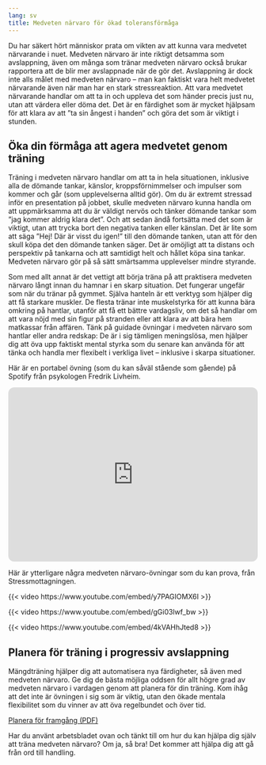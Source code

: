 ```yaml
---
lang: sv
title: Medveten närvaro för ökad toleransförmåga
---
```


Du har säkert hört människor prata om vikten av att kunna vara medvetet
närvarande i nuet. Medveten närvaro är inte riktigt detsamma som avslappning, även om många som tränar medveten närvaro också brukar rapportera att de blir mer avslappnade när de gör det.
Avslappning är dock inte alls målet med medveten närvaro -- man kan faktiskt vara helt medvetet närvarande även när man har en stark stressreaktion.
Att vara medvetet närvarande handlar om att ta in och uppleva det som
händer precis just nu, utan att värdera eller döma det. Det är en
färdighet som är mycket hjälpsam för att klara av att ”ta sin ångest i handen” och göra det som är viktigt i stunden. 

## Öka din förmåga att agera medvetet genom träning

Träning i medveten närvaro handlar om att ta in hela situationen,
inklusive alla de dömande tankar, känslor, kroppsförnimmelser och impulser som kommer och går (som upplevelserna alltid gör). Om du är extremt stressad inför en
presentation på jobbet, skulle medveten närvaro kunna handla om att
uppmärksamma att du är väldigt nervös och tänker dömande tankar som
”jag kommer aldrig klara det”. Och att sedan ändå fortsätta med det
som är viktigt, utan att trycka bort den negativa tanken
eller känslan. Det är lite som att säga ”Hej! Där är visst du igen!”
till den dömande tanken, utan att för den skull köpa det den dömande
tanken säger. Det är omöjligt att ta distans och perspektiv på tankarna och att samtidigt helt och hållet köpa sina tankar. Medveten närvaro gör på så sätt smärtsamma upplevelser mindre styrande.

Som med allt annat är det vettigt att börja träna på att praktisera medveten närvaro
långt innan du hamnar i en skarp situation. Det fungerar ungefär som när du tränar på gymmet. Själva hanteln är ett verktyg som hjälper dig att få starkare muskler. De flesta tränar inte muskelstyrka för att kunna bära omkring på hantlar, utanför att få ett bättre vardagsliv, om det så handlar om att vara nöjd med sin figur på stranden eller att klara av att bära hem matkassar från affären. Tänk på guidade övningar i medveten närvaro som hantlar eller andra redskap: De är i sig tämligen meningslösa, men hjälper dig att öva upp faktiskt mental styrka som du senare kan använda för att tänka och handla mer flexibelt i verkliga livet -- inklusive i skarpa situationer.

Här är en portabel övning (som du
kan såväl stående som gående) på Spotify från psykologen Fredrik
Livheim.

::: {.content-visible when-format="html"}
<iframe style="border-radius:12px" src="https://open.spotify.com/embed/episode/3dRaQwCRT2Nb2ASCa3L6pa?utm_source=generator" width="100%" height="352" frameBorder="0" allowfullscreen="" allow="autoplay; clipboard-write; encrypted-media; fullscreen; picture-in-picture" loading="lazy"></iframe>
:::

Här är ytterligare några medveten närvaro-övningar som du kan prova, från Stressmottagningen. 

::: {.content-visible when-format="html"}
{{< video https://www.youtube.com/embed/y7PAGIOMX6I >}}
:::

::: {.content-visible when-format="html"}
{{< video https://www.youtube.com/embed/gGi03lwf_bw >}}
:::

::: {.content-visible when-format="html"}
{{< video https://www.youtube.com/embed/4kVAHhJted8 >}}
:::

## Planera för träning i progressiv avslappning

Mängdträning hjälper dig att automatisera nya färdigheter, så även med medveten närvaro. Ge dig de bästa möjliga oddsen för allt högre grad av medveten närvaro i vardagen genom att planera för din träning. Kom ihåg att det inte är övningen i sig som är viktig, utan den ökade mentala flexibilitet som du vinner av att öva regelbundet och över tid.

::: {.content-visible when-format="html"}
[Planera för framgång (PDF)](forms/4100respekt-planera-traning.pdf)
:::

Har du använt arbetsbladet ovan och tänkt till om hur du kan hjälpa dig själv att
träna medveten närvaro? Om ja, så bra! Det kommer att hjälpa dig att gå
från ord till handling.